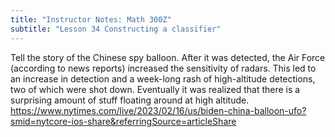 ```yaml
---
title: "Instructor Notes: Math 300Z"
subtitle: "Lesson 34 Constructing a classifier"
---
```



Tell the story of the Chinese spy balloon. After it was detected, the Air Force (according to news reports) increased the sensitivity of radars.  This led to an increase in detection and a week-long rash of high-altitude detections, two of which were shot down. Eventually it was realized that there is a surprising amount of stuff floating around at high altitude.  <https://www.nytimes.com/live/2023/02/16/us/biden-china-balloon-ufo?smid=nytcore-ios-share&referringSource=articleShare>
